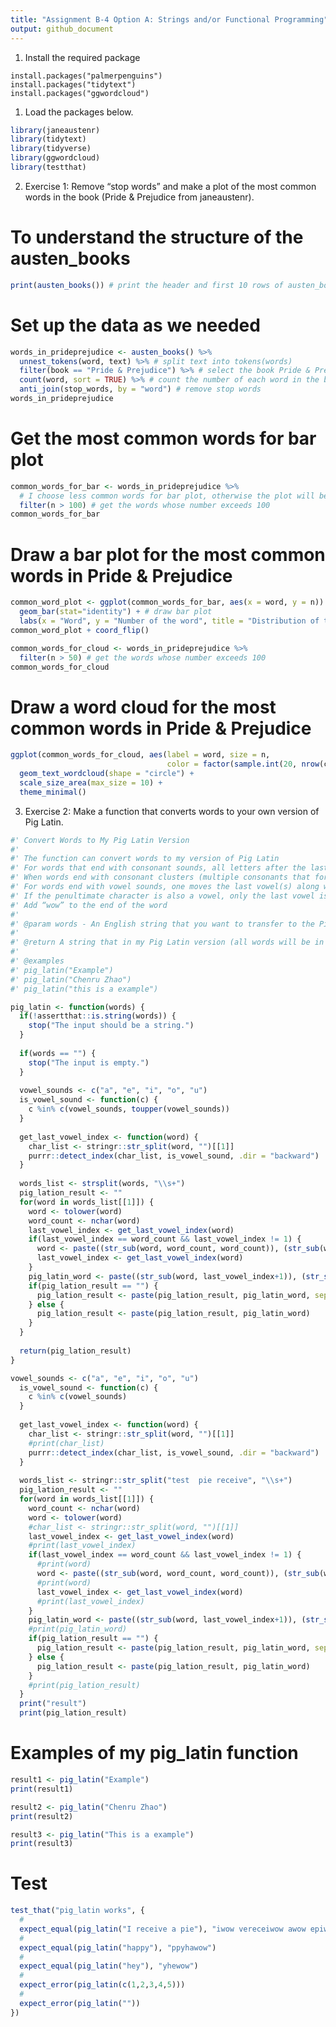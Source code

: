 ```yaml
---
title: "Assignment B-4 Option A: Strings and/or Functional Programming"
output: github_document
---
```


1. Install the required package

<!-- -->

    install.packages("palmerpenguins")
    install.packages("tidytext")
    install.packages("ggwordcloud")

1.  Load the packages below.

```r
library(janeaustenr)
library(tidytext)
library(tidyverse)
library(ggwordcloud)
library(testthat)
```

2. Exercise 1: Remove “stop words” and make a plot of the most common words in the book (Pride & Prejudice from janeaustenr).

# To understand the structure of the austen_books
```r
print(austen_books()) # print the header and first 10 rows of austen_books() 
```

# Set up the data as we needed
```r
words_in_prideprejudice <- austen_books() %>%
  unnest_tokens(word, text) %>% # split text into tokens(words)
  filter(book == "Pride & Prejudice") %>% # select the book Pride & Prejudice
  count(word, sort = TRUE) %>% # count the number of each word in the book Pride & Prejudice
  anti_join(stop_words, by = "word") # remove stop words
words_in_prideprejudice
```

# Get the most common words for bar plot
```r
common_words_for_bar <- words_in_prideprejudice %>%
  # I choose less common words for bar plot, otherwise the plot will be messy
  filter(n > 100) # get the words whose number exceeds 100
common_words_for_bar
```

# Draw a bar plot for the most common words in Pride & Prejudice
```r
common_word_plot <- ggplot(common_words_for_bar, aes(x = word, y = n)) + # ggplot where x = word, y = n
  geom_bar(stat="identity") + # draw bar plot 
  labs(x = "Word", y = "Number of the word", title = "Distribution of the most common word")
common_word_plot + coord_flip()
```

```r
common_words_for_cloud <- words_in_prideprejudice %>%
  filter(n > 50) # get the words whose number exceeds 100
common_words_for_cloud
```

# Draw a word cloud for the most common words in Pride & Prejudice
```r
ggplot(common_words_for_cloud, aes(label = word, size = n, 
                                   color = factor(sample.int(20, nrow(common_words_for_cloud), replace = TRUE)))) +
  geom_text_wordcloud(shape = "circle") +
  scale_size_area(max_size = 10) + 
  theme_minimal() 
```

3. Exercise 2: Make a function that converts words to your own version of Pig Latin.

```r
#' Convert Words to My Pig Latin Version
#'
#' The function can convert words to my version of Pig Latin
#' For words that end with consonant sounds, all letters after the last vowel are placed at the beginning of the word sequence.
#' When words end with consonant clusters (multiple consonants that form one sound), the whole sound is added to the beginning.
#' For words end with vowel sounds, one moves the last vowel(s) along with the consonant clusters to the beginning. 
#' If the penultimate character is also a vowel, only the last vowel is moved.
#' Add “wow” to the end of the word
#'
#' @param words - An English string that you want to transfer to the Pig Latin version 
#' 
#' @return A string that in my Pig Latin version (all words will be in the lowercase)
#' 
#' @examples
#' pig_latin("Example")
#' pig_latin("Chenru Zhao")
#' pig_latin("this is a example")

pig_latin <- function(words) {
  if(!assertthat::is.string(words)) {
    stop("The input should be a string.")
  }
  
  if(words == "") {
    stop("The input is empty.")
  }
  
  vowel_sounds <- c("a", "e", "i", "o", "u")
  is_vowel_sound <- function(c) {
    c %in% c(vowel_sounds, toupper(vowel_sounds))
  }
  
  get_last_vowel_index <- function(word) {
    char_list <- stringr::str_split(word, "")[[1]]
    purrr::detect_index(char_list, is_vowel_sound, .dir = "backward")
  }
  
  words_list <- strsplit(words, "\\s+")
  pig_lation_result <- ""
  for(word in words_list[[1]]) {
    word <- tolower(word)
    word_count <- nchar(word)
    last_vowel_index <- get_last_vowel_index(word)
    if(last_vowel_index == word_count && last_vowel_index != 1) {
      word <- paste((str_sub(word, word_count, word_count)), (str_sub(word, 1, word_count-1)), sep = "")
      last_vowel_index <- get_last_vowel_index(word)
    }
    pig_latin_word <- paste((str_sub(word, last_vowel_index+1)), (str_sub(word, 1, last_vowel_index)), "wow", sep = "")
    if(pig_lation_result == "") {
      pig_lation_result <- paste(pig_lation_result, pig_latin_word, sep = "")
    } else {
      pig_lation_result <- paste(pig_lation_result, pig_latin_word)
    }
  }
  
  return(pig_lation_result)
}
```

```r
vowel_sounds <- c("a", "e", "i", "o", "u")
  is_vowel_sound <- function(c) {
    c %in% c(vowel_sounds)
  }
  
  get_last_vowel_index <- function(word) {
    char_list <- stringr::str_split(word, "")[[1]]
    #print(char_list)
    purrr::detect_index(char_list, is_vowel_sound, .dir = "backward")
  }
  
  words_list <- stringr::str_split("test  pie receive", "\\s+")
  pig_lation_result <- ""
  for(word in words_list[[1]]) {
    word_count <- nchar(word)
    word <- tolower(word)
    #char_list <- stringr::str_split(word, "")[[1]]
    last_vowel_index <- get_last_vowel_index(word)
    #print(last_vowel_index)
    if(last_vowel_index == word_count && last_vowel_index != 1) {
      #print(word)
      word <- paste((str_sub(word, word_count, word_count)), (str_sub(word, 1, word_count-1)), sep = "")
      #print(word)
      last_vowel_index <- get_last_vowel_index(word)
      #print(last_vowel_index)
    }
    pig_latin_word <- paste((str_sub(word, last_vowel_index+1)), (str_sub(word, 1, last_vowel_index)), "wow", sep = "")
    #print(pig_latin_word)
    if(pig_lation_result == "") {
      pig_lation_result <- paste(pig_lation_result, pig_latin_word, sep = "")
    } else {
      pig_lation_result <- paste(pig_lation_result, pig_latin_word)
    }
    #print(pig_lation_result)
  }
  print("result")
  print(pig_lation_result)
```

# Examples of my pig_latin function
```r
result1 <- pig_latin("Example")
print(result1)
```

```r
result2 <- pig_latin("Chenru Zhao")
print(result2)
```

```r
result3 <- pig_latin("This is a example")
print(result3)
```

# Test
```r
test_that("pig_latin works", {
  # 
  expect_equal(pig_latin("I receive a pie"), "iwow vereceiwow awow epiwow")
  # 
  expect_equal(pig_latin("happy"), "ppyhawow")
  # 
  expect_equal(pig_latin("hey"), "yhewow")
  #
  expect_error(pig_latin(c(1,2,3,4,5)))
  # 
  expect_error(pig_latin(""))
}) 
```